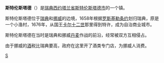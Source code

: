{{Unreferenced|time=2018-08-10T06:44:35+00:00}}
{{Infobox Settlement
| name = 斯特伦斯塔德<br/>Strömstad
| image_skyline = 
| imagesize = 
| image_caption = 
| image_flag = 
| image_shield = 
| pushpin_map = Sweden
| pushpin_label_position = bottom
| subdivision_type = 国家
| subdivision_name = {{SWE}}
| subdivision_type1 = [[瑞典行政区划|省]]
| subdivision_name1 = [[西约塔兰省|西约塔兰省]]
| subdivision_type2 = [[瑞典行政区划|市]]
| subdivision_name2 =  [[斯特伦斯塔德市|斯特伦斯塔德市]]
| elevation_m = 
| elevation_ft = 
| area_total_km2 = 3.28
| population_as_of = 2005年
| population_total = 6110
| population_density_km2 = auto
| timezone = [[CET|CET]]
| utc_offset = +1
| timezone_DST = [[CEST|CEST]]
| utc_offset_DST = +2
| latd = 58
| latm = 56
| lats = 
| latNS = N
| longd = 11
| longm = 10
| longs = 
| longEW = E
| website =  
}}
'''斯特伦斯塔德'''（{{lang-sv|Strömstad}}）是[[瑞典|瑞典]][[西约塔兰省|西约塔兰省]][[斯特伦斯塔德市|斯特伦斯塔德市]]的一个镇。

斯特伦斯塔德位于[[瑞典|瑞典]]和[[挪威|挪威]]的边境，1658年根据[[罗斯基勒条约|罗斯基勒条约]]划归瑞典，原是一个小渔村，1676年，从国王[[卡尔十二世|卡尔十二世]]那里得到特许，成为自治商业城市。

斯特伦斯塔德在当时是瑞典和挪威[[丹麦|丹麦]]作战的前沿，经常被双方互相侵占。

由于挪威的[[酒|酒]]税比瑞典要高，政府在这里开了酒类专门店，为挪威人消费。

{{Authority control}}
{{Sweden-geo-stub}}

[[Category:西约塔兰省城市|S]]